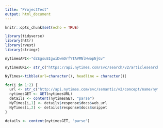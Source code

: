 ```yaml
---
title: "ProjectTest"
output: html_document
---
```


```r
knitr::opts_chunk$set(echo = TRUE)
```


```r
library(tidyverse)
library(httr)
library(rvest)
library(stringr)
```


```r
nytimesAPI<-"dZEgsuBIgwiDwmOrfYTAVMNlHwopNjGv"

nytimesURL<- str_c("https://api.nytimes.com/svc/search/v2/articlesearch.json?facet_field=day_of_week&facet=true&begin_date=20161001&end_date=20161031&api-key=", nytimesAPI)

NyTimes<-tibble(url=character(), headline = character())

for(i in 1:2) {
  url <- str_c("http://api.nytimes.com/svc/semantic/v2/concept/name/nytd_per/Obama, Barack.json?fields=pages,links,scope_notes&apikey=", nytimesAPI)
  nytimesGET <- GET(nytimesURL)
  details <- content(nytimesGET, "parse")
  NyTimes[i,1] <- details$response$docs$web_url
  NyTimes[i,2] <- details$response$docs$snippet
}

details <- content(nytimesGET, "parse")


```

